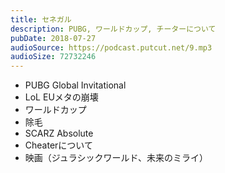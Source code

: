 ```yaml
---
title: セネガル
description: PUBG, ワールドカップ, チーターについて
pubDate: 2018-07-27
audioSource: https://podcast.putcut.net/9.mp3
audioSize: 72732246
---
```


- PUBG Global Invitational
- LoL EUメタの崩壊
- ワールドカップ
- 除毛
- SCARZ Absolute
- Cheaterについて
- 映画（ジュラシックワールド、未来のミライ）